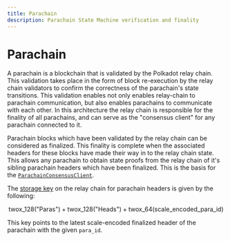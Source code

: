 ```yaml
---
title: Parachain
description: Parachain State Machine verification and finality
---
```


<link
  href="https://cdn.jsdelivr.net/npm/katex@0.16.8/dist/katex.min.css"
  rel="stylesheet"
/>

# Parachain

A parachain is a blockchain that is validated by the Polkadot relay chain. This validation takes place in the form of block re-execution by the relay chain validators to confirm the correctness of the parachain's state transitions. This validation enables not only enables relay-chain to parachain communication, but also enables parachains to communicate with each other. In this architecture the relay chain is responsible for the finality of all parachains, and can serve as the "consensus client" for any parachain connected to it.

Parachain blocks which have been validated by the relay chain can be considered as finalized. This finality is complete when the associated headers for these blocks have made their way in to the relay chain state. This allows any parachain to obtain state proofs from the relay chain of it's sibling parachain headers which have been finalized. This is the basis for the [`ParachainConsensusClient`](https://github.com/polytope-labs/hyperbridge/blob/main/modules/ismp/clients/parachain/client/src/consensus.rs).

The [storage key](https://github.com/paritytech/polkadot-sdk/blob/polkadot-v1.12.0/polkadot/runtime/parachains/src/paras/mod.rs#L733) on the relay chain for parachain headers is given by the following:

$$
\text{twox\_128("Paras")} + \text{twox\_128("Heads")} + \text{twox\_64(scale\_encoded\_para\_id)}
$$

This key points to the latest scale-encoded finalized header of the parachain with the given `para_id`.
